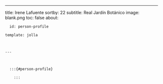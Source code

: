 ---
title: Irene Lafuente
sortby: 22
subtitle: Real Jardín Botánico
image: blank.png
toc: false
about:

      id: person-profile

    template: jolla

    

    ---

      

      :::{#person-profile}

        :::

